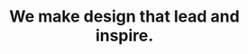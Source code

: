 ---
title: "We make design that lead and inspire."
description: "We take a similar approach to design commercial we do impactfully approache, over the flowchart of user friendly wireframe."
image: "/assets/imgs/gallery/img-s-86.webp"
---